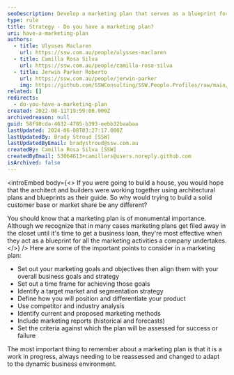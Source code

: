 ```yaml
---
seoDescription: Develop a marketing plan that serves as a blueprint for your business's marketing activities, helping you achieve your goals and stay competitive.
type: rule
title: Strategy - Do you have a marketing plan?
uri: have-a-marketing-plan
authors:
  - title: Ulysses Maclaren
    url: https://ssw.com.au/people/ulysses-maclaren
  - title: Camilla Rosa Silva
    url: https://ssw.com.au/people/camilla-rosa-silva
  - title: Jerwin Parker Roberto
    url: https://ssw.com.au/people/jerwin-parker
    img: https://github.com/SSWConsulting/SSW.People.Profiles/raw/main/Jerwin-Parker/Images/Jerwin-Parker-Profile.jpg
related: []
redirects:
  - do-you-have-a-marketing-plan
created: 2022-08-11T19:59:08.000Z
archivedreason: null
guid: 58f98cda-4632-4785-b393-eebb32baabaa
lastUpdated: 2024-06-08T03:27:17.000Z
lastUpdatedBy: Brady Stroud [SSW]
lastUpdatedByEmail: bradystroud@ssw.com.au
createdBy: Camilla Rosa Silva [SSW]
createdByEmail: 53064613+camillars@users.noreply.github.com
isArchived: false
---
```


<introEmbed
  body={<>
If you were going to build a house, you would hope that the architect and builders were working together using architectural plans and blueprints as their guide. So why would trying to build a solid customer base or market share be any different?

You should know that a marketing plan is of monumental importance. Although we recognize that in many cases marketing plans get filed away in the closet until it's time to get a business loan, they're most effective when they act as a blueprint for all the marketing activities a company undertakes.
  </>}
/>
Here are some of the important points to consider in a marketing plan:

- Set out your marketing goals and objectives then align them with your overall business goals and strategy
- Set out a time frame for achieving those goals
- Identify a target market and segmentation strategy
- Define how you will position and differentiate your product
- Use competitor and industry analysis
- Identify current and proposed marketing methods
- Include marketing reports (historical and forecasts)
- Set the criteria against which the plan will be assessed for success or failure

The most important thing to remember about a marketing plan is that it is a work in progress, always needing to be reassessed and changed to adapt to the dynamic business environment.
